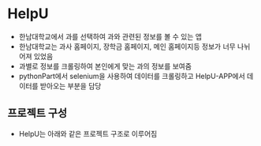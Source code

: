 
# HelpU

- 한남대학교에서 과를 선택하여 과와 관련된 정보를 볼 수 있는 앱
- 한남대학교는 과사 홈페이지, 장학금 홈페이지, 메인 홈페이지등 정보가 너무 나뉘어져 있었음
- 과별로 정보를 크롤링하여 본인에게 맞는 과의 정보를 보여줌
- pythonPart에서 selenium을 사용하여 데이터를 크롤링하고 HelpU-APP에서 데이터를 받아오는 부분을 담당

## 프로젝트 구성

- HelpU는 아래와 같은 프로젝트 구조로 이루어짐

<FileTree>
  <FileTree.Folder name="HelpU" defaultOpen>
    <FileTree.File name="HelpU-App" />
    <FileTree.File name="pythonPart" />
  </FileTree.Folder>
</FileTree>
